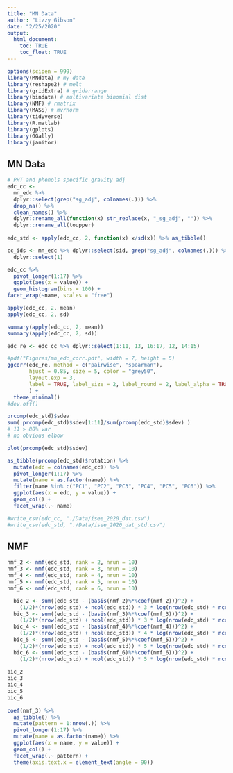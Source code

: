 ```yaml
---
title: "MN Data"
author: "Lizzy Gibson"
date: "2/25/2020"
output: 
  html_document:
    toc: TRUE
    toc_float: TRUE
---
```


```r
options(scipen = 999)
library(MNdata) # my data
library(reshape2) # melt
library(gridExtra) # gridarrange
library(bindata) # multivariate binomial dist
library(NMF) # rmatrix
library(MASS) # mvrnorm
library(tidyverse)
library(R.matlab)
library(gplots)
library(GGally)
library(janitor)
```

## MN Data

```r
# PHT and phenols specific gravity adj
edc_cc <- 
  mn_edc %>% 
  dplyr::select(grep("sg_adj", colnames(.))) %>% 
  drop_na() %>% 
  clean_names() %>% 
  dplyr::rename_all(function(x) str_replace(x, "_sg_adj", "")) %>% 
  dplyr::rename_all(toupper)
  
edc_std <- apply(edc_cc, 2, function(x) x/sd(x)) %>% as_tibble()

cc_ids <- mn_edc %>% dplyr::select(sid, grep("sg_adj", colnames(.))) %>% drop_na() %>% 
  dplyr::select(1)

edc_cc %>% 
  pivot_longer(1:17) %>% 
  ggplot(aes(x = value)) +
  geom_histogram(bins = 100) +
facet_wrap(~name, scales = "free")

apply(edc_cc, 2, mean)
apply(edc_cc, 2, sd)

summary(apply(edc_cc, 2, mean))
summary(apply(edc_cc, 2, sd))
```

```r
edc_re <- edc_cc %>% dplyr::select(1:11, 13, 16:17, 12, 14:15)

#pdf("Figures/mn_edc_corr.pdf", width = 7, height = 5)
ggcorr(edc_re, method = c("pairwise", "spearman"),
       hjust = 0.85, size = 5, color = "grey50",
       layout.exp = 3,
       label = TRUE, label_size = 2, label_round = 2, label_alpha = TRUE
       ) + 
  theme_minimal()
#dev.off()

prcomp(edc_std)$sdev
sum( prcomp(edc_std)$sdev[1:11]/sum(prcomp(edc_std)$sdev) )
# 11 > 80% var
# no obvious elbow

plot(prcomp(edc_std)$sdev)

as_tibble(prcomp(edc_std)$rotation) %>% 
  mutate(edc = colnames(edc_cc)) %>% 
  pivot_longer(1:17) %>% 
  mutate(name = as.factor(name)) %>% 
  filter(name %in% c("PC1", "PC2", "PC3", "PC4", "PC5", "PC6")) %>% 
  ggplot(aes(x = edc, y = value)) + 
  geom_col() +
  facet_wrap(.~ name)
```

```r
#write_csv(edc_cc, "./Data/isee_2020_dat.csv")
#write_csv(edc_std, "./Data/isee_2020_dat_std.csv")
```

## NMF

```r
nmf_2 <- nmf(edc_std, rank = 2, nrun = 10)
nmf_3 <- nmf(edc_std, rank = 3, nrun = 10)
nmf_4 <- nmf(edc_std, rank = 4, nrun = 10)
nmf_5 <- nmf(edc_std, rank = 5, nrun = 10)
nmf_6 <- nmf(edc_std, rank = 6, nrun = 10)

  bic_2 <- sum((edc_std - (basis(nmf_2)%*%coef(nmf_2)))^2) + 
    (1/2)*(nrow(edc_std) + ncol(edc_std)) * 3 * log(nrow(edc_std) * ncol(edc_std))
  bic_3 <- sum((edc_std - (basis(nmf_3)%*%coef(nmf_3)))^2) + 
    (1/2)*(nrow(edc_std) + ncol(edc_std)) * 3 * log(nrow(edc_std) * ncol(edc_std))
  bic_4 <- sum((edc_std - (basis(nmf_4)%*%coef(nmf_4)))^2) + 
    (1/2)*(nrow(edc_std) + ncol(edc_std)) * 4 * log(nrow(edc_std) * ncol(edc_std))
  bic_5 <- sum((edc_std - (basis(nmf_5)%*%coef(nmf_5)))^2) +  
    (1/2)*(nrow(edc_std) + ncol(edc_std)) * 5 * log(nrow(edc_std) * ncol(edc_std))
  bic_6 <- sum((edc_std - (basis(nmf_6)%*%coef(nmf_6)))^2) +  
    (1/2)*(nrow(edc_std) + ncol(edc_std)) * 5 * log(nrow(edc_std) * ncol(edc_std))
  
bic_2
bic_3
bic_4
bic_5
bic_6
  
coef(nmf_3) %>% 
  as_tibble() %>% 
  mutate(pattern = 1:nrow(.)) %>% 
  pivot_longer(1:17) %>% 
  mutate(name = as.factor(name)) %>% 
  ggplot(aes(x = name, y = value)) + 
  geom_col() +
  facet_wrap(.~ pattern) + 
  theme(axis.text.x = element_text(angle = 90))
```


